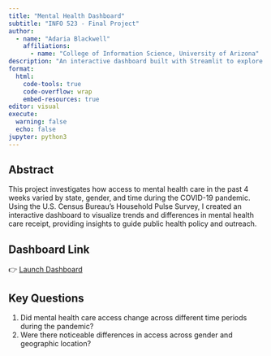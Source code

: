```yaml
---
title: "Mental Health Dashboard"
subtitle: "INFO 523 - Final Project"
author: 
  - name: "Adaria Blackwell"
    affiliations:
      - name: "College of Information Science, University of Arizona"
description: "An interactive dashboard built with Streamlit to explore mental health care access across states and demographics during COVID-19 using U.S. Census Household Pulse Survey data."
format:
  html:
    code-tools: true
    code-overflow: wrap
    embed-resources: true
editor: visual
execute:
  warning: false
  echo: false
jupyter: python3
---
```


## Abstract

This project investigates how access to mental health care in the past 4 weeks varied by state, gender, and time during the COVID-19 pandemic. Using the U.S. Census Bureau’s Household Pulse Survey, I created an interactive dashboard to visualize trends and differences in mental health care receipt, providing insights to guide public health policy and outreach.

## Dashboard Link

👉 [Launch Dashboard](https://fictional-waddle-7vx97qvjv65vhr5p9-8503.app.github.dev/)

## Key Questions

1. Did mental health care access change across different time periods during the pandemic?
2. Were there noticeable differences in access across gender and geographic location?

